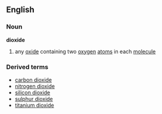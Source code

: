 ==English==
===Noun===
'''dioxide'''
#{{chemistry}} any [[oxide]] containing two [[oxygen]] [[atom]]s in each [[molecule]]
===Derived terms===
*[[carbon dioxide]]
*[[nitrogen dioxide]]
*[[silicon dioxide]]
*[[sulphur dioxide]]
*[[titanium dioxide]]